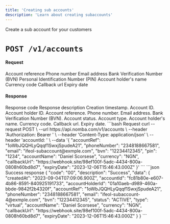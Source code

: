 ```yaml
---
title: 'Creating sub accounts'
description: 'Learn about creating subaccounts'
---
```


<Card title="Create a sub account" icon="vault"
href="/nomba-api-reference/accounts/create-an-account">
  Create a sub account for your customers
</Card>

# `POST /v1/accounts`

#### Request

<ParamField body="accountRef" type="string" required>
  Account reference
</ParamField>

<ParamField body="phoneNumber" type="string" required>
  Phone number
</ParamField>

<ParamField body="email" type="string" required>
  Email address
</ParamField>

<ParamField body="bvn" type="string" required>
  Bank Verification Number (BVN)
</ParamField>

<ParamField body="pin" type="string" required>
  Personal Identification Number (PIN)
</ParamField>

<ParamField body="accountName" type="string" required>
  Account holder's name
</ParamField>

<ParamField body="currency" type="string" required>
  Currency code
</ParamField>

<ParamField body="callbackUrl" type="string" required>
  Callback url
</ParamField>

<ParamField body="expiryDate" type="string" required>
  Expiry date
</ParamField>

#### Response

<ResponseField name="code" type="string" required>
  Response code
</ResponseField>

<ResponseField name="description" type="string" required>
  Response description
</ResponseField>

<ResponseField name="data" type="object">
  <Expandable title="object"  defaultOpen="true">
    <ResponseField name="createdAt" type="string" required>
      Creation timestamp.
    </ResponseField>
    <ResponseField name="accountId" type="string" required>
      Account ID.
    </ResponseField>
    <ResponseField name="accountHolderId" type="string" required>
      Account holder ID.
    </ResponseField>
    <ResponseField name="accountRef" type="string" required>
      Account reference.
    </ResponseField>
    <ResponseField name="phoneNumber" type="string" required>
      Phone number.
    </ResponseField>
    <ResponseField name="email" type="string" required>
      Email address.
    </ResponseField>
    <ResponseField name="bvn" type="string" required>
      Bank Verification Number (BVN).
    </ResponseField>
    <ResponseField name="status" type="enum<string>" required>
      Account status.
    </ResponseField>
    <ResponseField name="type" type="enum<string>" required>
      Account type.
    </ResponseField>
    <ResponseField name="accountName" type="string" required>
      Account holder's name.
    </ResponseField>
    <ResponseField name="currency" type="string" required>
      Currency code.
    </ResponseField>
    <ResponseField name="callbackUrl" type="string">
      Callback url.
    </ResponseField>
    <ResponseField name="expiryDate" type="string">
      Expiry date.
    </ResponseField>
    
  </Expandable>
</ResponseField>

<RequestExample>
```bash Request
curl --request POST \
  --url https://api.nomba.com/v1/accounts \
  --header 'Authorization: Bearer <token>' \
  --header 'Content-Type: application/json' \
  --header 'accountId: <accountid>' \
  --data '{
  "accountRef": "1oWbJQQHLyQqqf1SwxjSpudeA21",
  "phoneNumber": "2348188667581",
  "email": "ifeol-subaccount@exmple.com",
  "bvn": "12234412345",
  "pin": "1234",
  "accountName": "Daniel Scorsese",
  "currency": "NGN",
  "callbackUrl": "https://webhook.site/98ef100f-5adc-4434-800a-0808h60bd8d7",
  "expiryDate": "2023-12-06T15:46:43.000Z"
}'
```
</RequestExample>

<ResponseExample>
```json Success response
{
  "code": "00",
  "description": "Success",
  "data": {
    "createdAt": "2023-09-04T07:09:06.900Z",
    "accountId": "fc81b80e-e607-4b86-8591-840925191733",
    "accountHolderId": "01a10aeb-d989-460a-bbde-9842f2b4320f",
    "accountRef": "1oWbJQQHLyQqqf1SwxjSpudeA21",
    "phoneNumber": "2348188667581",
    "email": "ifeol-subaccount-4@exmple.com",
    "bvn": "12234412345",
    "status": "ACTIVE",
    "type": "virtual",
    "accountName": "Daniel Scorsese",
    "currency": "NGN",
    "callbackUrl": "https://webhook.site/98ef100f-5adc-4434-800a-0808h60bd8d7",
    "expiryDate": "2023-12-06T15:46:43.000Z"
  }
}
```
</ResponseExample>